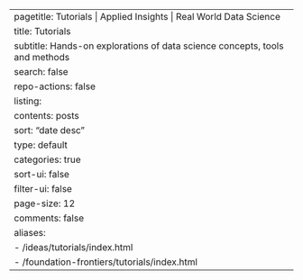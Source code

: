 ---
pagetitle: Tutorials | Applied Insights | Real World Data Science
title: Tutorials
subtitle: Hands-on explorations of data science concepts, tools and methods
search: false
repo-actions: false
listing:
  contents: posts
  sort: "date desc"
  type: default
  categories: true
  sort-ui: false
  filter-ui: false
  page-size: 12
comments: false
aliases: 
  - /ideas/tutorials/index.html
  - /foundation-frontiers/tutorials/index.html
---